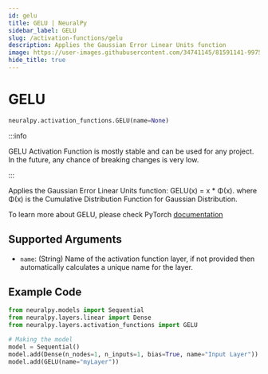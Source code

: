 ```yaml
---
id: gelu
title: GELU | NeuralPy
sidebar_label: GELU
slug: /activation-functions/gelu
description: Applies the Gaussian Error Linear Units function
image: https://user-images.githubusercontent.com/34741145/81591141-99752900-93d9-11ea-9ef6-cc2c68daaa19.png
hide_title: true
---
```


# GELU

```python
neuralpy.activation_functions.GELU(name=None)
```

:::info

GELU Activation Function is mostly stable and can be used for any project. In the future, any chance of breaking changes is very low.

:::

Applies the Gaussian Error Linear Units function: GELU(x) = x \* Φ(x). where Φ(x) is the Cumulative Distribution Function for Gaussian Distribution.

To learn more about GELU, please check PyTorch [documentation](https://pytorch.org/docs/stable/generated/torch.nn.GELU.html#torch.nn.GELU)

## Supported Arguments

-   `name`: (String) Name of the activation function layer, if not provided then automatically calculates a unique name for the layer.

## Example Code

```python
from neuralpy.models import Sequential
from neuralpy.layers.linear import Dense
from neuralpy.layers.activation_functions import GELU

# Making the model
model = Sequential()
model.add(Dense(n_nodes=1, n_inputs=1, bias=True, name="Input Layer"))
model.add(GELU(name="myLayer"))
```

